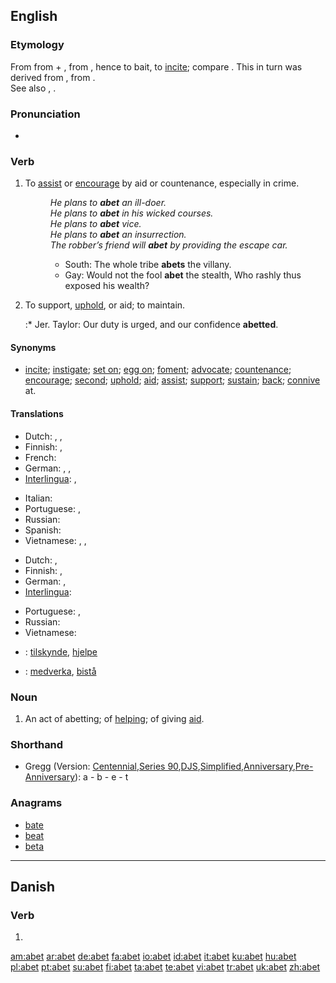 ==English==

===Etymology===
From {{etyl|fro|en}} {{term|abeter|lang=fro}} from {{term|a-|lang=fro}} + {{term|beter||to bait an animal|lang=fro}}, from {{etyl|non|en}} {{term|beita||to cause to bite|lang=non}}, hence to bait, to [[incite]]; compare {{etyl|is}} {{term|beita||to set dogs on, to feed|lang=is}}. This in turn was derived from {{proto|Germanic|baitjan|lang=en}}, from {{proto|Indo-European|bheid-|to split|lang=en}}.
<br>See also {{term|bait}}, {{term|bet}}.

===Pronunciation===
* {{a|RP}} {{IPA|/əˈbɛt/}}
*: {{rhymes|ɛt}}

===Verb===
{{en-verb|abet|t|ing}}

# {{transitive}} To [[assist]] or [[encourage]] by aid or countenance, especially in crime.
#: ''He plans to '''abet''' an ill-doer.''
#: ''He plans to '''abet''' in his wicked courses.''
#: ''He plans to '''abet''' vice.''
#: ''He plans to '''abet''' an insurrection.''
#: ''The robber’s friend will '''abet''' by providing the escape car.''
#:* South: The whole tribe '''abets''' the villany.
#:* Gay: Would not the fool '''abet''' the stealth, Who rashly thus exposed his wealth?
# {{transitive}} To support, [[uphold]], or aid; to maintain.
#:* Jer. Taylor: Our duty is urged, and our confidence '''abetted'''.

====Synonyms====
* {{sense|to instigate or encourage by aid or countenance}} [[incite]]; [[instigate]]; [[set on]]; [[egg on]]; [[foment]]; [[advocate]]; [[countenance]]; [[encourage]]; [[second]]; [[uphold]]; [[aid]]; [[assist]]; [[support]]; [[sustain]]; [[back]]; [[connive]] at.

====Translations====
{{trans-top|to assist or encourage in crime}}
* Dutch: {{t+|nl|aansporen}}, {{t+|nl|aanmoedigen}}, {{t|nl|ophitsen}}
* Finnish: {{t+|fi|yllyttää}}, {{t+|fi|avustaa}}
* French: {{t+|fr|encourager}}
* German: {{t-|de|ermutigen}}, {{t+|de|aufhetzen}}, {{t+|de|anstiften}}
* [[Interlingua]]: {{t-|ia|incitar|xs=Interlingua}}, {{t|ia|incorariar|xs=Interlingua}}
{{trans-mid}}
* Italian: {{t+|it|incoraggiare}}
* Portuguese: {{t+|pt|incitar}}, {{t+|pt|instigar}}
* Russian: {{t+|ru|подстрекать|tr=podstrekát'|sc=Cyrl}}
* Spanish: {{t+|es|incitar}}
* Vietnamese: {{t|vi|xúi bẩy|xs=Vietnamese}}, {{t|vi|xúi giục|xs=Vietnamese}}, {{t|vi|khích|xs=Vietnamese}}
{{trans-bottom}}

{{trans-top|to support, uphold, or aid}}
* Dutch: {{t+|nl|bijstaan}}, {{t+|nl|ondersteunen}}
* Finnish: {{t+|fi|tukea}}, {{t-|fi|ylläpitää}}
* German: {{t+|de|stützen}}, {{t+|de|helfen}}
* [[Interlingua]]: {{t|ia|adjutar|xs=Interlingua}}
{{trans-mid}}
* Portuguese: {{t+|pt|assistir}}, {{t+|pt|ajudar}}
* Russian: {{t+|ru|поддерживать|tr=poddérživat'|sc=Cyrl}}
* Vietnamese: {{t+|vi|tiếp tay|xs=Vietnamese}}
{{trans-bottom}}

{{checktrans-top}}
* {{ttbc|Norwegian}}: [[tilskynde]], [[hjelpe]]
{{trans-mid}}
* {{ttbc|Swedish}}: [[medverka]], [[bistå]]
{{trans-bottom}}

===Noun===
{{en-noun}}

# {{obsolete}} An act of abetting; of [[help]]ing; of giving [[aid]].

===Shorthand===
* Gregg (Version: [http://en.wikipedia.org/wiki/Gregg_Shorthand#Centennial_Gregg_Shorthand Centennial],[http://en.wikipedia.org/wiki/Gregg_Shorthand#Series_90_Gregg_Shorthand  Series 90],[http://en.wikipedia.org/wiki/Gregg_Shorthand#Diamond_Jubilee_Gregg_Shorthand  DJS],[http://en.wikipedia.org/wiki/Gregg_Shorthand#Simplified_Gregg_Shorthand Simplified],[http://en.wikipedia.org/wiki/Gregg_Shorthand#Anniversary_Gregg_Shorthand Anniversary],[http://en.wikipedia.org/wiki/Gregg_Shorthand#Pre-Anniversary_Gregg_Shorthand Pre-Anniversary]): a - b - e - t

===Anagrams===
* [[bate]]
* [[beat]]
* [[beta]]

----

==Danish==

===Verb===
{{infl|da|verb form}}

# {{form of|past participle|abe|lang=Danish}}

[[am:abet]]
[[ar:abet]]
[[de:abet]]
[[fa:abet]]
[[io:abet]]
[[id:abet]]
[[it:abet]]
[[ku:abet]]
[[hu:abet]]
[[pl:abet]]
[[pt:abet]]
[[su:abet]]
[[fi:abet]]
[[ta:abet]]
[[te:abet]]
[[vi:abet]]
[[tr:abet]]
[[uk:abet]]
[[zh:abet]]